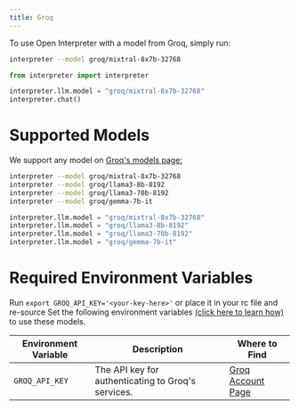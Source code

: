 ```yaml
---
title: Groq
---
```


To use Open Interpreter with a model from Groq, simply run:

<CodeGroup>

```bash Terminal
interpreter --model groq/mixtral-8x7b-32768
```

```python Python
from interpreter import interpreter

interpreter.llm.model = "groq/mixtral-8x7b-32768"
interpreter.chat()
```

</CodeGroup>

# Supported Models

We support any model on [Groq's models page:](https://console.groq.com/docs/models)

<CodeGroup>

```bash Terminal
interpreter --model groq/mixtral-8x7b-32768
interpreter --model groq/llama3-8b-8192
interpreter --model groq/llama3-70b-8192
interpreter --model groq/gemma-7b-it
```

```python Python
interpreter.llm.model = "groq/mixtral-8x7b-32768"
interpreter.llm.model = "groq/llama3-8b-8192"
interpreter.llm.model = "groq/llama3-70b-8192"
interpreter.llm.model = "groq/gemma-7b-it"
```

</CodeGroup>

# Required Environment Variables

Run `export GROQ_API_KEY='<your-key-here>'` or place it in your rc file and re-source
Set the following environment variables [(click here to learn how)](https://chat.openai.com/share/1062cdd8-62a1-4aa8-8ec9-eca45645971a) to use these models.

| Environment Variable | Description                                          | Where to Find                                                       |
| -------------------- | ---------------------------------------------------- | ------------------------------------------------------------------- |
| `GROQ_API_KEY`     | The API key for authenticating to Groq's services. | [Groq Account Page](https://console.groq.com/keys) |

